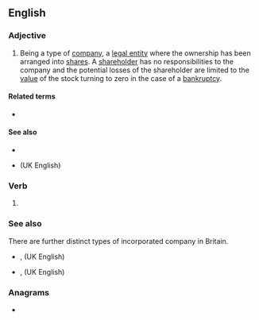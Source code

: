==English==

===Adjective===
{{en-adj|-}}

# {{lb|en|US}} Being a type of [[company]], a [[legal entity]] where the ownership has been arranged into [[share]]s. A [[shareholder]] has no responsibilities to the company and the potential losses of the shareholder are limited to the [[value]] of the stock turning to zero in the case of a [[bankruptcy]].

====Related terms====
* {{l|en|incorporate}}

====See also====
* {{l|en|Inc}}
* {{l|en|Ltd.}} (UK English)

===Verb===
{{head|en|verb form}}

# {{en-past of|incorporate}}

===See also===
There are further distinct types of incorporated company in Britain.
* {{l|en|public limited liability company}}, {{l|en|PLC}} (UK English)
* {{l|en|limited liability company}}, {{l|en|LLC}} (UK English)

===Anagrams===
* {{anagrams|en|a=acdeinooprrt|adrenotropic}}